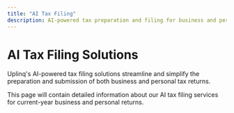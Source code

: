 ```yaml
---
title: "AI Tax Filing"
description: AI-powered tax preparation and filing for business and personal returns
---
```


# AI Tax Filing Solutions

Uplinq's AI-powered tax filing solutions streamline and simplify the preparation and submission of both business and personal tax returns.

This page will contain detailed information about our AI tax filing services for current-year business and personal returns.